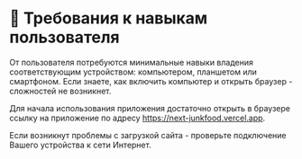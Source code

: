 # 🧠 Требования к навыкам пользователя

От пользователя потребуются минимальные навыки владения соответствующим устройством: компьютером, планшетом или смартфоном. 
Если знаете, как включить компьютер и открыть браузер - сложностей не возникнет. 

Для начала использования приложения достаточно открыть в браузере ссылку на приложение по адресу 
https://next-junkfood.vercel.app.

Если возникнут проблемы с загрузкой сайта - проверьте подключение Вашего устройства к сети Интернет.
